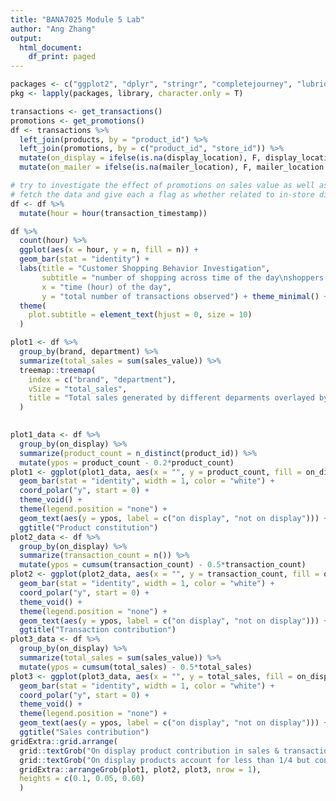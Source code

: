 ```yaml
---
title: "BANA7025 Module 5 Lab"
author: "Ang Zhang"
output:
  html_document:
    df_print: paged
---
```




```r
packages <- c("ggplot2", "dplyr", "stringr", "completejourney", "lubridate")
pkg <- lapply(packages, library, character.only = T)
```

```r
transactions <- get_transactions()
promotions <- get_promotions()
df <- transactions %>%
  left_join(products, by = "product_id") %>%
  left_join(promotions, by = c("product_id", "store_id")) %>%
  mutate(on_display = ifelse(is.na(display_location), F, display_location !=0)) %>%
  mutate(on_mailer = ifelse(is.na(mailer_location), F, mailer_location !=0))

# try to investigate the effect of promotions on sales value as well as quantity. 
# fetch the data and give each a flag as whether related to in-store display promotion or mailer promotion.
df <- df %>%
  mutate(hour = hour(transaction_timestamp))
```

```r
df %>%
  count(hour) %>%
  ggplot(aes(x = hour, y = n, fill = n)) + 
  geom_bar(stat = "identity") +
  labs(title = "Customer Shopping Behavior Investigation", 
       subtitle = "number of shopping across time of the day\nshoppers peak around 5pm while few were seen before 10am. stores should staff accordingly.",
       x = "time (hour) of the day",
       y = "total number of transactions observed") + theme_minimal() +
  theme(
    plot.subtitle = element_text(hjust = 0, size = 10)
  )
```


```r
plot1 <- df %>%
  group_by(brand, department) %>%
  summarize(total_sales = sum(sales_value)) %>%
  treemap::treemap(
    index = c("brand", "department"),
    vSize = "total_sales",
    title = "Total sales generated by different deparments overlayed by brand type"
  )
  
```
```r
plot1_data <- df %>%
  group_by(on_display) %>%
  summarize(product_count = n_distinct(product_id)) %>%
  mutate(ypos = product_count - 0.2*product_count)
plot1 <- ggplot(plot1_data, aes(x = "", y = product_count, fill = on_display)) + 
  geom_bar(stat = "identity", width = 1, color = "white") + 
  coord_polar("y", start = 0) +
  theme_void() +
  theme(legend.position = "none") + 
  geom_text(aes(y = ypos, label = c("on display", "not on display"))) +
  ggtitle("Product constitution")
plot2_data <- df %>%
  group_by(on_display) %>%
  summarize(transaction_count = n()) %>%
  mutate(ypos = cumsum(transaction_count) - 0.5*transaction_count)
plot2 <- ggplot(plot2_data, aes(x = "", y = transaction_count, fill = on_display)) + 
  geom_bar(stat = "identity", width = 1, color = "white") + 
  coord_polar("y", start = 0) +
  theme_void() +
  theme(legend.position = "none") + 
  geom_text(aes(y = ypos, label = c("on display", "not on display"))) +
  ggtitle("Transaction contribution")
plot3_data <- df %>%
  group_by(on_display) %>%
  summarize(total_sales = sum(sales_value)) %>%
  mutate(ypos = cumsum(total_sales) - 0.5*total_sales)
plot3 <- ggplot(plot3_data, aes(x = "", y = total_sales, fill = on_display)) + 
  geom_bar(stat = "identity", width = 1, color = "white") + 
  coord_polar("y", start = 0) +
  theme_void() +
  theme(legend.position = "none") + 
  geom_text(aes(y = ypos, label = c("on display", "not on display"))) +
  ggtitle("Sales contribution")
gridExtra::grid.arrange(
  grid::textGrob("On display product contribution in sales & transaction", gp = grid::gpar(fontsize = 15, fontface = "bold")),
  grid::textGrob("On display products account for less than 1/4 but contributed nearly half of total sales & transaction", gp = grid::gpar(fontsize = 10)),
  gridExtra::arrangeGrob(plot1, plot2, plot3, nrow = 1),
  heights = c(0.1, 0.05, 0.60)
  )


```

